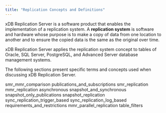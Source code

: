 ```yaml
---
title: "Replication Concepts and Definitions"
---
```


<div id="replication_concepts_and_definitions" class="registered_link"></div>


xDB Replication Server is a software product that enables the implementation of a replication system. A **replication system** is software and hardware whose purpose is to make a copy of data from one location to another and to ensure the copied data is the same as the original over time.

xDB Replication Server applies the replication system concept to tables of Oracle, SQL Server, PostgreSQL, and Advanced Server database management systems.

The following sections present specific terms and concepts used when discussing xDB Replication Server.

<div class="toctree" maxdepth="4">

smr\_mmr\_comparison publications\_and\_subscriptions smr\_replication mmr\_replication asynchronous snapshot\_and\_synchronous snapshot\_only\_publications snapshot\_replication sync\_replication\_trigger\_based sync\_replication\_log\_based requirements\_and\_restrictions mmr\_parallel\_replication table\_filters

</div>
